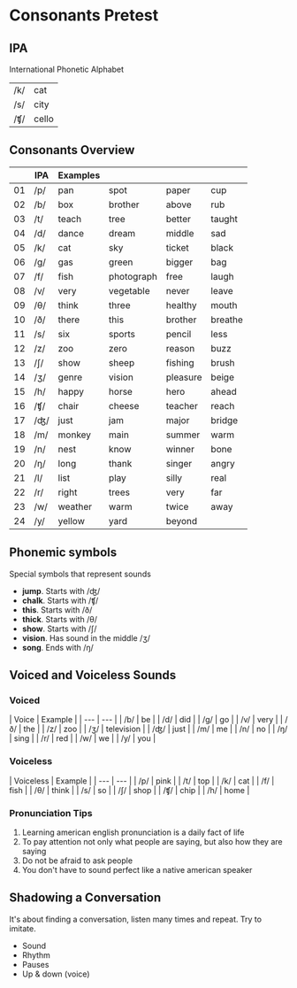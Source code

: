# Consonants Pretest

## IPA
International Phonetic Alphabet

|||
|---|---|
|/k/|cat|
|/s/|city|
|/ʧ/|cello|

## Consonants Overview

||IPA|Examples||||
|---|---|---|---|---|---|
|01|/p/|pan|spot|paper|cup|
|02|/b/|box|brother|above|rub|
|03|/t/|teach|tree|better|taught|
|04|/d/|dance|dream|middle|sad|
|05|/k/|cat|sky|ticket|black|
|06|/ɡ/|gas|green|bigger|bag|
|07|/f/|fish|photograph|free|laugh|
|08|/v/|very|vegetable|never|leave|
|09|/θ/|think|three|healthy|mouth|
|10|/ð/|there|this|brother|breathe|
|11|/s/|six|sports|pencil|less|
|12|/z/|zoo|zero|reason|buzz|
|13|/ʃ/|show|sheep|fishing|brush|
|14|/ʒ/|genre|vision|pleasure|beige|
|15|/h/|happy|horse|hero|ahead|
|16|/ʧ/|chair|cheese|teacher|reach|
|17|/ʤ/|just|jam|major|bridge|
|18|/m/|monkey|main|summer|warm|
|19|/n/|nest|know|winner|bone|
|20|/ŋ/|long|thank|singer|angry|
|21|/l/|list|play|silly|real|
|22|/r/|right|trees|very|far|
|23|/w/|weather|warm|twice|away|
|24|/y/|yellow|yard|beyond|

## Phonemic symbols
Special symbols that represent sounds

- **jump**. Starts with /ʤ/
- **chalk**. Starts with /ʧ/
- **this**. Starts with /ð/
- **thick**. Starts with /θ/
- **show**. Starts with /ʃ/
- **vision**. Has sound in the middle /ʒ/
- **song**. Ends with /ŋ/

## Voiced and Voiceless Sounds

<div style={{ display: 'flex', flexWrap: 'wrap', gap: '2rem' }}>
  <div style={{ flex: '1 1 300px' }}>
    <h3>Voiced</h3>
    | Voice | Example |
    | --- | --- |
    | /b/ | be |
    | /d/ | did |
    | /g/ | go |
    | /v/ | very |
    | /ð/ | the |
    | /z/ | zoo |
    | /ʒ/ | television |
    | /ʤ/ | just |
    | /m/ | me |
    | /n/ | no |
    | /ŋ/ | sing |
    | /r/ | red |
    | /w/ | we |
    | /y/ | you |
  </div>
  
  <div style={{ flex: '1 1 300px' }}>
    <h3>Voiceless</h3>
    | Voiceless | Example |
    | --- | --- |
    | /p/ | pink |
    | /t/ | top |
    | /k/ | cat |
    | /f/ | fish |
    | /θ/ | think |
    | /s/ | so |
    | /ʃ/ | shop |
    | /ʧ/ | chip |
    | /h/ | home |
  </div>
</div>

### Pronunciation Tips

1. Learning american english pronunciation is a daily fact of life
2. To pay attention not only what people are saying, but also how they are saying
3. Do not be afraid to ask people
4. You don't have to sound perfect like a native american speaker

## Shadowing a Conversation

It's about finding a conversation, listen many times and repeat. Try to imitate.

- Sound
- Rhythm
- Pauses
- Up & down (voice)
